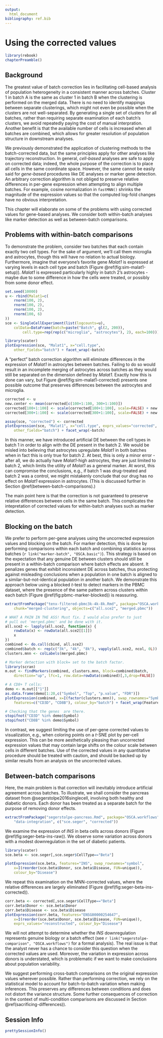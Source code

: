 ```yaml
---
output:
  html_document
bibliography: ref.bib
---
```


# Using the corrected values {#using-corrected-values}

```r
library(rebook)
chapterPreamble()
```

## Background

The greatest value of batch correction lies in facilitating cell-based analysis of population heterogeneity in a consistent manner across batches.
Cluster 1 in batch A is the same as cluster 1 in batch B when the clustering is performed on the merged data.
There is no need to identify mappings between separate clusterings, which might not even be possible when the clusters are not well-separated.
By generating a single set of clusters for all batches, rather than requiring separate examination of each batch's clusters, we avoid repeatedly paying the cost of manual interpration.
Another benefit is that the available number of cells is increased when all batches are combined, which allows for greater resolution of population structure in downstream analyses.

We previously demonstrated the application of clustering methods to the batch-corrected data, but the same principles apply for other analyses like trajectory reconstruction. 
In general, _cell-based_ analyses are safe to apply on corrected data; indeed, the whole purpose of the correction is to place all cells in the same coordinate space.
However, the same cannot be easily said for _gene-based_ procedures like DE analyses or marker gene detection. 
An arbitrary correction algorithm is not obliged to preserve relative differences in per-gene expression when attempting to align multiple batches.
For example, cosine normalization in `fastMNN()` shrinks the magnitude of the expression values so that the computed log-fold changes have no obvious interpretation.

This chapter will elaborate on some of the problems with using corrected values for gene-based analyses.
We consider both within-batch analyses like marker detection as well as between-batch comparisons.

## Problems with within-batch comparisons

To demonstrate the problem, consider two batches that each contain exactly two cell types.
For the sake of argument, we'll call them microglia and astrocytes, though this will have no relation to actual biology.
Furthermore, imagine that everyone's favorite gene _Malat1_ is expressed at varying levels in each cell type and batch (Figure \@ref(fig:sim-malat1-setup)).
_Malat1_ is expressed particularly highly in batch 2's astrocytes - maybe due to some difference in how the cells were treated, or possibly from some donor effect.

```r
set.seed(10000)
u <- rbind(Malat1=c(
    rnorm(100, 2),
    rnorm(100, 2),
    rnorm(100, 2),
    rnorm(100, 6)
))
sce <- SingleCellExperiment(list(logcounts=u),
    colData=DataFrame(batch=paste("Batch", gl(2, 200)),
        cell.type=rep(rep(c("microglia", "astrocytes"), 2), each=100)))

library(scater)
plotExpression(sce, "Malat1", x="cell.type", 
    other_fields="batch") + facet_wrap(~batch)
```

A "perfect" batch correction algorithm will eliminate differences in the expression of _Malat1_ in astrocytes between batches.
Failing to do so would result in an incomplete merging of astrocytes across batches as they would still be separated on the dimension defined by _Malat1_.
Exactly how this is done can vary, but Figure \@ref(fig:sim-malat1-corrected) presents one possible outcome that preserves differences between the astrocytes and microglia.

```r
corrected <- u
new.center <- mean(corrected[c(100+1:100, 300+1:100)])
corrected[100+1:100] <- scale(corrected[100+1:100], scale=FALSE) + new.center
corrected[300+1:100] <- scale(corrected[300+1:100], scale=FALSE) + new.center

assay(sce, "corrected") <- corrected
plotExpression(sce, "Malat1", x="cell.type", exprs_values="corrected",
    other_fields="batch") + facet_wrap(~batch)
```

In this manner, we have introduced artificial DE between the cell types in batch 1 in order to align with the DE present in the batch 2.
We would be misled into believing that astrocytes upregulate _Malat1_ in both batches when in fact this is only true for batch 2.
At best, this is only a minor error - after all, we do actually have _Malat1_-high astrocytes, they are just limited to batch 2, which limits the utility of _Malat1_ as a general marker.
At worst, this can compromise the conclusions, e.g., if batch 1 was drug-treated and batch 2 was a control,
we might mistakenly conclude that our drug has no effect on _Malat1_ expression in astrocytes.
(This is discussed further in Section \@ref(between-batch-comparisons).)

<!--
There are also some statistical considerations:

- It is usually inappropriate to perform DE analyses on batch-corrected values, due to the failure to model the uncertainty of the correction.
This usually results in loss of type I error control, i.e., more false positives than expected.
- The correction does not preserve the mean-variance relationship.
Applications of common DE methods like `r Biocpkg("edgeR")` or `r Biocpkg("limma")` are unlikely to be valid.

However, these are probably minor given that the marker gene procedure is not particularly rigorous in the first place!
-->

The main point here is that the correction is not guaranteed to preserve relative differences between cells in the same batch.
This complicates the intepretation of corrected values for within-batch analyses such as marker detection.

## Blocking on the batch

We prefer to perform per-gene analyses using the uncorrected expression values and blocking on the batch.
For marker detection, this is done by performing comparisons within each batch and combining statistics across batches (`r link("marker-batch", "OSCA.basic")`).
This strategy is based on the expectation that any genuine DE between clusters should still be present in a within-batch comparison where batch effects are absent.
It penalizes genes that exhibit inconsistent DE across batches, thus protecting against misleading conclusions when a population in one batch is aligned to a similar-but-not-identical population in another batch.
We demonstrate this approach below using a blocked $t$-test to detect markers in the PBMC dataset, where the presence of the same pattern across clusters within each batch (Figure \@ref(fig:pbmc-marker-blocked)) is reassuring.

```r
extractFromPackage("tenx-filtered-pbmc3k-4k-8k.Rmd", package="OSCA.workflows",
    chunk="merged-clustering", objects=c("all.sce2", "merged.pbmc"))
```

```r
# WHAT A PAIN IN THE ASS! Must fix. I would also prefer to just
# pull out 'merged.pbmc' and be done with it.
all.sce2 <- lapply(all.sce2, function(x) {
    rowData(x) <- rowData(all.sce2[[1]])
    x
})
combined <- do.call(cbind, all.sce2)
combined$batch <- rep(c("3k", "4k", "8k"), vapply(all.sce2, ncol, 0L))
clusters.mnn <- colLabels(merged.pbmc)

# Marker detection with block= set to the batch factor.
library(scran)
m.out <- findMarkers(combined, clusters.mnn, block=combined$batch,
    direction="up", lfc=1, row.data=rowData(combined)[,3,drop=FALSE])

# A CD8+ T cells:
demo <- m.out[["1"]]
as.data.frame(demo[1:20,c("Symbol", "Top", "p.value", "FDR")]) 
plotExpression(combined, x=I(factor(clusters.mnn)), swap_rownames="Symbol",
    features=c("CD3D", "CD8B"), colour_by="batch") + facet_wrap(Feature~colour_by)
```

```r
# Checking that the genes  are there.
stopifnot("CD3D" %in% demo$Symbol)
stopifnot("CD8B" %in% demo$Symbol)
```

In contrast, we suggest limiting the use of per-gene corrected values to visualization, e.g., when coloring points on a $t$-SNE plot by per-cell expression.
This can be more aesthetically pleasing than uncorrected expression values that may contain large shifts on the colour scale between cells in different batches.
Use of the corrected values in any quantitative procedure should be treated with caution, and should be backed up by similar results from an analysis on the uncorrected values.

## Between-batch comparisons

Here, the main problem is that correction will inevitably introduce artificial agreement across batches.
To illustrate, we shall consider the pancreas dataset from @segerstolpe2016singlecell, involving both healthy and diabetic donors.
Each donor has been treated as a separate batch for the purpose of removing donor effects.

```r
extractFromPackage("segerstolpe-pancreas.Rmd", package="OSCA.workflows",
    "data-integration", c("sce.seger", "corrected"))
```

We examine the expression of _INS_ in beta cells across donors (Figure \@ref(fig:seger-beta-ins-raw)).
We observe some variation across donors with a modest downregulation in the set of diabetic patients.

```r
library(scater)
sce.beta <- sce.seger[,sce.seger$CellType=="Beta"]

plotExpression(sce.beta, features="INS", swap_rownames="symbol", 
    x=I(reorder(sce.beta$Donor, sce.beta$Disease, FUN=unique)),
    colour_by="Disease")
```

We repeat this examination on the MNN-corrected values, where the relative differences are largely eliminated (Figure \@ref(fig:seger-beta-ins-corrected)).

```r
corr.beta <- corrected[,sce.seger$CellType=="Beta"]
corr.beta$Donor <- sce.beta$Donor
corr.beta$Disease <- sce.beta$Disease
plotExpression(corr.beta, features="ENSG00000254647", 
    x=I(reorder(sce.beta$Donor, sce.beta$Disease, FUN=unique)),
    exprs_values="reconstructed", colour_by="Disease")
```

We will not attempt to determine whether the _INS_ downregulation represents genuine biology or a batch effect (see `r link("segerstolpe-comparison", "OSCA.workflows")` for a formal analysis).
The real issue is that the analyst never has a chance to consider this question when the corrected values are used.
Moreover, the variation in expression across donors is understated, which is problematic if we want to make conclusions about population variability.

We suggest performing cross-batch comparisons on the original expression values wherever possible.
Rather than performing correction, we rely on the statistical model to account for batch-to-batch variation when making inferences.
This preserves any differences between conditions and does not distort the variance structure.
Some further consequences of correction in the context of multi-condition comparisons are discussed in Section \@ref(sacrificing-differences)).

## Session Info {-}

```r
prettySessionInfo()
```
